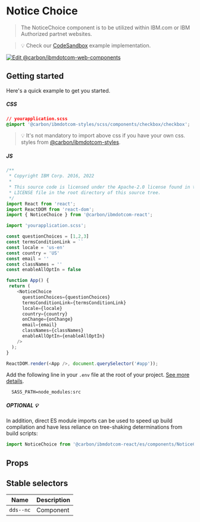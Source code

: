 
# Notice Choice

> The NoticeChoice component is to be utilized within IBM.com or IBM Authorized partnet websites.

> 💡 Check our
> [CodeSandbox](https://githubbox.com/carbon-design-system/carbon-for-ibm-dotcom/tree/main/packages/react/examples/codesandbox/components/NoticeChoice)
> example implementation.

[![Edit @carbon/ibmdotcom-web-components](https://codesandbox.io/static/img/play-codesandbox.svg)](https://githubbox.com/carbon-design-system/carbon-for-ibm-dotcom/tree/main/packages/react/examples/codesandbox/components/NoticeChoice)

## Getting started

Here's a quick example to get you started.

##### CSS

```css
// yourapplication.scss
@import '@carbon/ibmdotcom-styles/scss/components/checkbox/checkbox';
```

> 💡 It's not mandatory to import above css if you have your own css.
> styles from
> [@carbon/ibmdotcom-styles](https://github.com/carbon-design-system/carbon-for-ibm-dotcom/blob/main/packages/styles).

##### JS

```javascript
/**
 * Copyright IBM Corp. 2016, 2022
 *
 * This source code is licensed under the Apache-2.0 license found in the
 * LICENSE file in the root directory of this source tree.
 */
import React from 'react';
import ReactDOM from 'react-dom';
import { NoticeChoice } from '@carbon/ibmdotcom-react';

import 'yourapplication.scss';

const questionChoices = [1,2,3]
const termsConditionLink = ``
const locale = 'us-en'
const country = 'US'
const email = ''
const classNames = ''
const enableAllOptIn = false

function App() {
 return (
    <NoticeChoice
      questionChoices={questionChoices}
      termsConditionLink={termsConditionLink}
      locale={locale}
      country={country}
      onChange={onChange}
      email={email}
      classNames={classNames}
      enableAllOptIn={enableAllOptIn}
    />
  );
}

ReactDOM.render(<App />, document.querySelector('#app'));
```

Add the following line in your `.env` file at the root of your project.
[See more details](https://github.com/carbon-design-system/carbon-for-ibm-dotcom/tree/main/packages/styles#usage).

```
  SASS_PATH=node_modules:src
```

##### OPTIONAL 💡

In addition, direct ES module imports can be used to speed up build compilation
and have less reliance on tree-shaking determinations from build scripts:

```js
import NoticeChoice from '@carbon/ibmdotcom-react/es/components/NoticeChoice/NoticeChoice';
```

## Props

<Props of={NoticeChoice} />

## Stable selectors

| Name         | Description |
| ------------ | ----------- |
| `dds--nc`    | Component   |

<Description markdown={contributing} />
